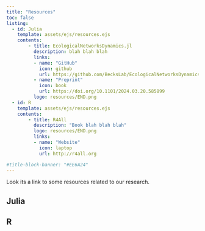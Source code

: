 ```yaml
---
title: "Resources"
toc: false
listing:
  - id: Julia
    template: assets/ejs/resources.ejs
    contents:
        - title: EcologicalNetworksDynamics.jl
          description: blah blah blah
          links:
          - name: "GitHub"
            icon: github
            url: https://github.com/BecksLab/EcologicalNetworksDynamics.jl
          - name: "Preprint"
            icon: book
            url: https://doi.org/10.1101/2024.03.20.585899
          logo: resources/END.png
  - id: R
    template: assets/ejs/resources.ejs
    contents:
        - title: R4All
          description: "Book blah blah blah"
          logo: resources/END.png
          links:
          - name: "Website"
            icon: laptop
            url: http://r4all.org

#title-block-banner: "#EE6A24"
---
```


Look its a link to some resources related to our research.

## Julia

:::{#Julia}
:::

## R

:::{#R}
:::
